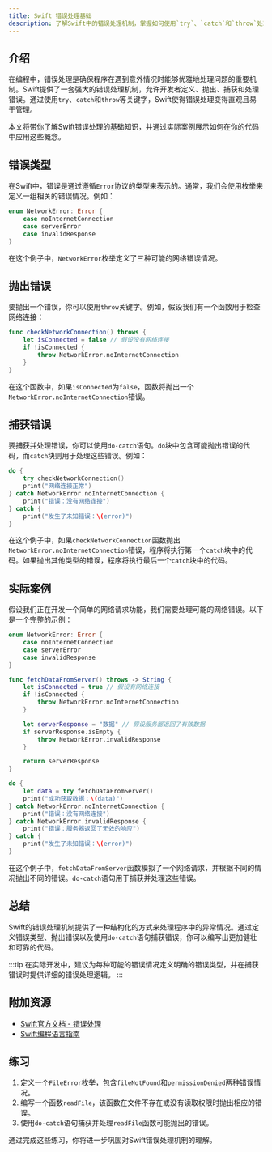 ```yaml
---
title: Swift 错误处理基础
description: 了解Swift中的错误处理机制，掌握如何使用`try`、`catch`和`throw`处理程序中的异常情况。
---
```


## 介绍

在编程中，错误处理是确保程序在遇到意外情况时能够优雅地处理问题的重要机制。Swift提供了一套强大的错误处理机制，允许开发者定义、抛出、捕获和处理错误。通过使用`try`、`catch`和`throw`等关键字，Swift使得错误处理变得直观且易于管理。

本文将带你了解Swift错误处理的基础知识，并通过实际案例展示如何在你的代码中应用这些概念。

## 错误类型

在Swift中，错误是通过遵循`Error`协议的类型来表示的。通常，我们会使用枚举来定义一组相关的错误情况。例如：

```swift
enum NetworkError: Error {
    case noInternetConnection
    case serverError
    case invalidResponse
}
```

在这个例子中，`NetworkError`枚举定义了三种可能的网络错误情况。

## 抛出错误

要抛出一个错误，你可以使用`throw`关键字。例如，假设我们有一个函数用于检查网络连接：

```swift
func checkNetworkConnection() throws {
    let isConnected = false // 假设没有网络连接
    if !isConnected {
        throw NetworkError.noInternetConnection
    }
}
```

在这个函数中，如果`isConnected`为`false`，函数将抛出一个`NetworkError.noInternetConnection`错误。

## 捕获错误

要捕获并处理错误，你可以使用`do-catch`语句。`do`块中包含可能抛出错误的代码，而`catch`块则用于处理这些错误。例如：

```swift
do {
    try checkNetworkConnection()
    print("网络连接正常")
} catch NetworkError.noInternetConnection {
    print("错误：没有网络连接")
} catch {
    print("发生了未知错误：\(error)")
}
```

在这个例子中，如果`checkNetworkConnection`函数抛出`NetworkError.noInternetConnection`错误，程序将执行第一个`catch`块中的代码。如果抛出其他类型的错误，程序将执行最后一个`catch`块中的代码。

## 实际案例

假设我们正在开发一个简单的网络请求功能，我们需要处理可能的网络错误。以下是一个完整的示例：

```swift
enum NetworkError: Error {
    case noInternetConnection
    case serverError
    case invalidResponse
}

func fetchDataFromServer() throws -> String {
    let isConnected = true // 假设有网络连接
    if !isConnected {
        throw NetworkError.noInternetConnection
    }

    let serverResponse = "数据" // 假设服务器返回了有效数据
    if serverResponse.isEmpty {
        throw NetworkError.invalidResponse
    }

    return serverResponse
}

do {
    let data = try fetchDataFromServer()
    print("成功获取数据：\(data)")
} catch NetworkError.noInternetConnection {
    print("错误：没有网络连接")
} catch NetworkError.invalidResponse {
    print("错误：服务器返回了无效的响应")
} catch {
    print("发生了未知错误：\(error)")
}
```

在这个例子中，`fetchDataFromServer`函数模拟了一个网络请求，并根据不同的情况抛出不同的错误。`do-catch`语句用于捕获并处理这些错误。

## 总结

Swift的错误处理机制提供了一种结构化的方式来处理程序中的异常情况。通过定义错误类型、抛出错误以及使用`do-catch`语句捕获错误，你可以编写出更加健壮和可靠的代码。

:::tip
在实际开发中，建议为每种可能的错误情况定义明确的错误类型，并在捕获错误时提供详细的错误处理逻辑。
:::

## 附加资源

- [Swift官方文档 - 错误处理](https://docs.swift.org/swift-book/LanguageGuide/ErrorHandling.html)
- [Swift编程语言指南](https://swift.org/documentation/)

## 练习

1. 定义一个`FileError`枚举，包含`fileNotFound`和`permissionDenied`两种错误情况。
2. 编写一个函数`readFile`，该函数在文件不存在或没有读取权限时抛出相应的错误。
3. 使用`do-catch`语句捕获并处理`readFile`函数可能抛出的错误。

通过完成这些练习，你将进一步巩固对Swift错误处理机制的理解。